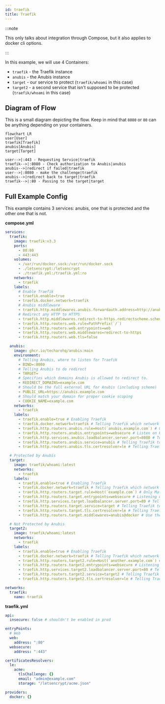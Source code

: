 ```yaml
---
id: traefik
title: Traefik
---
```


:::note

This only talks about integration through Compose,
but it also applies to docker cli options.

:::

In this example, we will use 4 Containers:

- `traefik` - the Traefik instance
- `anubis` - the Anubis instance
- `target` - our service to protect (`traefik/whoami` in this case)
- `target2` - a second service that isn't supposed to be protected (`traefik/whoami` in this case)

## Diagram of Flow

This is a small diagram depicting the flow.
Keep in mind that `8080` or `80` can be anything depending on your containers.

```mermaid
flowchart LR
user[User]
traefik[Traefik]
anubis[Anubis]
target[Target]

user-->|:443 - Requesting Service|traefik
traefik-->|:8080 - Check authorization to Anubis|anubis
anubis-->|redirect if failed|traefik
user-->|:8080 - make the challenge|traefik
anubis-->|redirect back to target|traefik
traefik-->|:80 - Passing to the target|target
```

## Full Example Config

This example contains 3 services: anubis, one that is protected and the other one that is not.

**compose.yml**

```yml
services:
  traefik:
    image: traefik:v3.3
    ports:
      - 80:80
      - 443:443
    volumes:
      - /var/run/docker.sock:/var/run/docker.sock
      - ./letsencrypt:/letsencrypt
      - ./traefik.yml:/traefik.yml:ro
    networks:
      - traefik
    labels:
      # Enable Traefik
      - traefik.enable=true
      - traefik.docker.network=traefik
      # Anubis middleware
      - traefik.http.middlewares.anubis.forwardauth.address=http://anubis:8080/.within.website/x/cmd/anubis/api/check
      # Redirect any HTTP to HTTPS
      - traefik.http.middlewares.redirect-to-https.redirectscheme.scheme=https
      - traefik.http.routers.web.rule=PathPrefix(`/`)
      - traefik.http.routers.web.entrypoints=web
      - traefik.http.routers.web.middlewares=redirect-to-https
      - traefik.http.routers.web.tls=false

  anubis:
    image: ghcr.io/techarohq/anubis:main
    environment:
      # Telling Anubis, where to listen for Traefik
      - BIND=:8080
      # Telling Anubis to do redirect
      - TARGET=
      # Specifies which domains Anubis is allowed to redirect to.
      - REDIRECT_DOMAINS=example.com
      # Should be the full external URL for Anubis (including scheme)
      - PUBLIC_URL=https://anubis.example.com
      # Should match your domain for proper cookie scoping
      - COOKIE_NAME=example.com
    networks:
      - traefik
    labels:
      - traefik.enable=true # Enabling Traefik
      - traefik.docker.network=traefik # Telling Traefik which network to use
      - traefik.http.routers.anubis.rule=Host(`anubis.example.com`) # Only Matching Requests for example.com
      - traefik.http.routers.anubis.entrypoints=websecure # Listen on HTTPS
      - traefik.http.services.anubis.loadbalancer.server.port=8080 # Telling Traefik where to receive requests
      - traefik.http.routers.anubis.service=anubis # Telling Traefik to use the above specified port
      - traefik.http.routers.anubis.tls.certresolver=le # Telling Traefik to resolve a Cert for Anubis

  # Protected by Anubis
  target:
    image: traefik/whoami:latest
    networks:
      - traefik
    labels:
      - traefik.enable=true # Enabling Traefik
      - traefik.docker.network=traefik # Telling Traefik which network to use
      - traefik.http.routers.target.rule=Host(`example.com`) # Only Matching Requests for example.com
      - traefik.http.routers.target.entrypoints=websecure # Listening on the exclusive Anubis Network
      - traefik.http.services.target.loadbalancer.server.port=80 # Telling Traefik where to receive requests
      - traefik.http.routers.target.service=target # Telling Traefik to use the above specified port
      - traefik.http.routers.target.tls.certresolver=le # Telling Traefik to resolve a Cert for Anubis
      - traefik.http.routers.target.middlewares=anubis@docker # Use the Anubis middleware

  # Not Protected by Anubis
  target2:
    image: traefik/whoami:latest
    networks:
      - traefik
    labels:
      - traefik.enable=true # Enabling Traefik
      - traefik.docker.network=traefik # Telling Traefik which network to use
      - traefik.http.routers.target2.rule=Host(`another.example.com`) # Only Matching Requests for example.com
      - traefik.http.routers.target2.entrypoints=websecure # Listening on the exclusive Anubis Network
      - traefik.http.services.target2.loadbalancer.server.port=80 # Telling Traefik where to receive requests
      - traefik.http.routers.target2.service=target2 # Telling Traefik to use the above specified port
      - traefik.http.routers.target2.tls.certresolver=le # Telling Traefik to resolve a Cert for this Target

networks:
  traefik:
    name: traefik
```

**traefik.yml**

```yml
api:
  insecure: false # shouldn't be enabled in prod

entryPoints:
  # Web
  web:
    address: ":80"
  websecure:
    address: ":443"

certificatesResolvers:
  le:
    acme:
      tlsChallenge: {}
      email: "admin@example.com"
      storage: "/letsencrypt/acme.json"

providers:
  docker: {}
```
